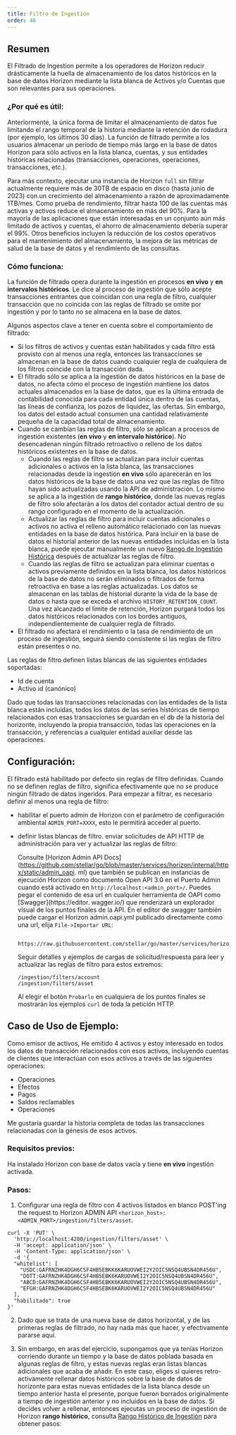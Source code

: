```yaml
---
title: Filtro de Ingestión
order: 46
---
```


## Resumen

El Filtrado de Ingestion permite a los operadores de Horizon reducir drásticamente la huella de almacenamiento de los datos históricos en la base de datos Horizon mediante la lista blanca de Activos y/o Cuentas que son relevantes para sus operaciones.

### ¿Por qué es útil:

Anteriormente, la única forma de limitar el almacenamiento de datos fue limitando el rango temporal de la historia mediante la retención de rodadura (por ejemplo, los últimos 30 días). La función de filtrado permite a los usuarios almacenar un período de tiempo más largo en la base de datos Horizon para sólo activos en la lista blanca, cuentas, y sus entidades históricas relacionadas (transacciones, operaciones, operaciones, transacciones, etc.).

Para más contexto, ejecutar una instancia de Horizon `full` sin filtrar actualmente requiere más de 30TB de espacio en disco (hasta junio de 2023) con un crecimiento del almacenamiento a razón de aproximadamente 1TB/mes. Como prueba de rendimiento, filtrar hasta 100 de las cuentas más activas y activos reduce el almacenamiento en más del 90%. Para la mayoría de las aplicaciones que están interesadas en un conjunto aún más limitado de activos y cuentas, el ahorro de almacenamiento debería superar el 99%. Otros beneficios incluyen la reducción de los costos operativos para el mantenimiento del almacenamiento, la mejora de las métricas de salud de la base de datos y el rendimiento de las consultas.

### Cómo funciona:

La función de filtrado opera durante la ingestión en procesos **en vivo** y **en intervalos históricos**. Le dice al proceso de ingestión que sólo acepte transacciones entrantes que coincidan con una regla de filtro, cualquier transacción que no coincida con las reglas de filtrado se omite por ingestión y por lo tanto no se almacena en la base de datos.

Algunos aspectos clave a tener en cuenta sobre el comportamiento de filtrado:

- Si los filtros de activos y cuentas están habilitados y cada filtro está provisto con al menos una regla, entonces las transacciones se almacenan en la base de datos cuando cualquier regla de cualquiera de los filtros coincide con la transacción dada.
- El filtrado sólo se aplica a la ingestión de datos históricos en la base de datos, no afecta cómo el proceso de ingestión mantiene los datos actuales almacenados en la base de datos, que es la última entrada de contabilidad conocida para cada entidad única dentro de las cuentas, las líneas de confianza, los pozos de liquidez, las ofertas. Sin embargo, los datos del estado actual consumen una cantidad relativamente pequeña de la capacidad total de almacenamiento.
- Cuando se cambian las reglas de filtro, sólo se aplican a procesos de ingestión existentes (**en vivo** y **en intervalo histórico**). No desencadenan ningún filtrado retroactivo o relleno de los datos históricos existentes en la base de datos.
  - Cuando las reglas de filtro se actualizan para incluir cuentas adicionales o activos en la lista blanca, las transacciones relacionadas desde la ingestión **en vivo** sólo aparecerán en los datos históricos de la base de datos una vez que las reglas de filtro hayan sido actualizadas usando la API de administración. Lo mismo se aplica a la ingestión de **rango histórico**, donde las nuevas reglas de filtro sólo afectarán a los datos del contador actual dentro de su rango configurado en el momento de la actualización.
  - Actualizar las reglas de filtro para incluir cuentas adicionales o activos no activa el relleno automático relacionado con las nuevas entidades en la base de datos histórica. Para incluir en la base de datos el historial anterior de las nuevas entidades incluidas en la lista blanca, puede ejecutar manualmente un nuevo [Rango de Ingestión Histórica](./ingestion.mdx#ingesting-historical-data) después de actualizar las reglas de filtro.
  - Cuando las reglas de filtro se actualizan para eliminar cuentas o activos previamente definidos en la lista blanca, los datos históricos de la base de datos no serán eliminados o filtrados de forma retroactiva en base a las reglas actualizadas. Los datos se almacenan en las tablas de historial durante la vida de la base de datos o hasta que se exceda el archivo `HISTORY_RETENTION_COUNT`. Una vez alcanzado el límite de retención, Horizon purgará todos los datos históricos relacionados con los bordes antiguos, independientemente de cualquier regla de filtrado.
- El filtrado no afectará el rendimiento o la tasa de rendimiento de un proceso de ingestión, seguirá siendo consistente si las reglas de filtro están presentes o no.

Las reglas de filtro definen listas blancas de las siguientes entidades soportadas:

- Id de cuenta
- Activo id (canónico)

Dado que todas las transacciones relacionadas con las entidades de la lista blanca están incluidas, todos los datos de las series históricas de tiempo relacionados con esas transacciones se guardan en el db de la historia del horizonte, incluyendo la propia transacción, todas las operaciones en la transacción, y referencias a cualquier entidad auxiliar desde las operaciones.

## Configuración:

El filtrado está habilitado por defecto sin reglas de filtro definidas. Cuando no se definen reglas de filtro, significa efectivamente que no se produce ningún filtrado de datos ingeridos. Para empezar a filtrar, es necesario definir al menos una regla de filtro:

- habilitar el puerto admin de Horizon con el parámetro de configuración ambiental `ADMIN_PORT=XXXX`, esto le permitirá acceder al puerto.
- definir listas blancas de filtro. enviar solicitudes de API HTTP de administración para ver y actualizar las reglas de filtro:

  Consulte [Horizon Admin API Docs](https://github.com/stellar/go/blob/master/services/horizon/internal/httpx/static/admin_oapi. ml) que también se publican en instancias de ejecución Horizon como documento Open API 3.0 en el Puerto Admin cuando está activado en `http://localhost:<admin_port>/`. Puedes pegar el contenido de esa url en cualquier herramienta de OAPI como [Swagger](https://editor. wagger.io/) que renderizará un explorador visual de los puntos finales de la API. En el editor de swagger también puede cargar el Horizon admin.oapi.yml publicado directamente como una url, elija `File->Importar URL`:

  ```
   https://raw.githubusercontent.com/stellar/go/master/services/horizon/internal/httpx/static/admin_oapi.yml
  ```

  Seguir detalles y ejemplos de cargas de solicitud/respuesta para leer y actualizar las reglas de filtro para estos extremos:

  ```
  /ingestion/filters/account
  /ingestion/filters/asset
  ```

  Al elegir el botón `Probarlo` en cualquiera de los puntos finales se mostrarán los ejemplos `curl` de toda la petición HTTP.

## Caso de Uso de Ejemplo:

Como emisor de activos, He emitido 4 activos y estoy interesado en todos los datos de transacción relacionados con esos activos, incluyendo cuentas de clientes que interactúan con esos activos a través de las siguientes operaciones:

- Operaciones
- Efectos
- Pagos
- Saldos reclamables
- Operaciones

Me gustaría guardar la historia completa de todas las transacciones relacionadas con la génesis de esos activos.

### Requisitos previos:

Ha instalado Horizon con base de datos vacía y tiene **en vivo** ingestión activada.

### Pasos:

1. Configurar una regla de filtro con 4 activos listados en blanco POST'ing the request to Horizon ADMIN API `<horizon_host>:<ADMIN_PORT>/ingestion/filters/asset`.

```
curl -X 'PUT' \
  'http://localhost:4200/ingestion/filters/asset' \
  -H 'accept: application/json' \
  -H 'Content-Type: application/json' \
  -d '{
  "whitelist": [
    "USDC:GAFRNZHK4DGH6CSF4HB5EBKK6KARUOVWEI2Y2OIC5NSQ4UBSN4DR456U",
    "DOTT:GAFRNZHK4DGH6CSF4HB5EBK6KARUOVWEI2Y2OIC5NSQ4UBSN4DR456U",
    "ABCD:GAFRNZHK4DGH6CSF4HB5EBKK6KARUOVWEI2Y2OIC5NSQ4UBSN4DR456U",
    "EFGH:GAFRNZHK4DGH6CSF4HB5EBK6KARUOVWEI2Y2OIC5NSQ4UBSN4DR456U"
  ],
  "habilitado": true
}'
```

2. Dado que se trata de una nueva base de datos horizontal, y de las primeras reglas de filtrado, no hay nada más que hacer, y efectivamente pararse aquí.

3. Sin embargo, en aras del ejercicio, supongamos que ya tenías Horizon corriendo durante un tiempo y la base de datos poblada basada en algunas reglas de filtro, y estas nuevas reglas eran listas blancas adicionales que acaba de añadir. En este caso, eliges si quieres retro-activamente rellenar datos históricos sobre la base de datos de horizonte para estas nuevas entidades de la lista blanca desde un tiempo anterior hasta el presente, porque fueron borrados originalmente a tiempo de ingestión anterior y no incluidos en la base de datos. Si decides volver a rellenar, entonces ejecutas un proceso de ingestión de Horizon **rango histórico**, consulta [Rango Histórico de Ingestión](./ingestion.mdx#ingesting-historical-data) para obtener pasos:
